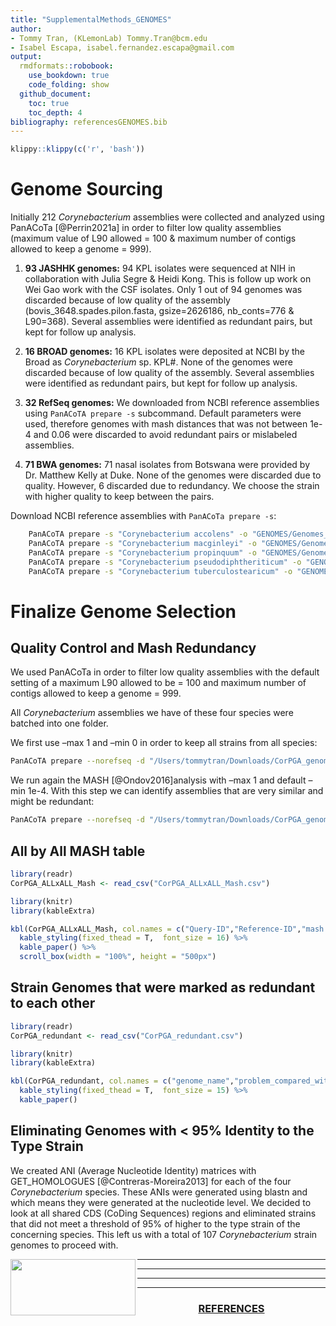 ```yaml
---
title: "SupplementalMethods_GENOMES"
author: 
- Tommy Tran, (KLemonLab) Tommy.Tran@bcm.edu
- Isabel Escapa, isabel.fernandez.escapa@gmail.com
output:
  rmdformats::robobook:
    use_bookdown: true
    code_folding: show
  github_document:
    toc: true
    toc_depth: 4
bibliography: referencesGENOMES.bib
---
```


```r
klippy::klippy(c('r', 'bash'))
```

# Genome Sourcing

Initially 212 *Corynebacterium* assemblies were collected and analyzed using PanACoTa [@Perrin2021a] in order to filter low quality assemblies (maximum value of L90 allowed = 100 & maximum number of contigs allowed to keep a genome = 999).

1.  **93 JASHHK genomes:** 94 KPL isolates were sequenced at NIH in collaboration with Julia Segre & Heidi Kong. This is follow up work on Wei Gao work with the CSF isolates. Only 1 out of 94 genomes was discarded because of low quality of the assembly (bovis_3648.spades.pilon.fasta, gsize=2626186, nb_conts=776 & L90=368). Several assemblies were identified as redundant pairs, but kept for follow up analysis.

2.  **16 BROAD genomes:** 16 KPL isolates were deposited at NCBI by the Broad as *Corynebacterium* sp. KPL#. None of the genomes were discarded because of low quality of the assembly. Several assemblies were identified as redundant pairs, but kept for follow up analysis.

3.  **32 RefSeq genomes:** We downloaded from NCBI reference assemblies using `PanACoTA prepare -s` subcommand. Default parameters were used, therefore genomes with mash distances that was not between 1e-4 and 0.06 were discarded to avoid redundant pairs or mislabeled assemblies.

4.  **71 BWA genomes:** 71 nasal isolates from Botswana were provided by Dr. Matthew Kelly at Duke. None of the genomes were discarded due to quality. However, 6 discarded due to redundancy. We choose the strain with higher quality to keep between the pairs.

Download NCBI reference assemblies with `PanACoTa prepare -s`:

```bash
    PanACoTA prepare -s "Corynebacterium accolens" -o "GENOMES/Genomes_NCBI/C_accolens"
    PanACoTA prepare -s "Corynebacterium macginleyi" -o "GENOMES/Genomes_NCBI/C_macginleyi"
    PanACoTA prepare -s "Corynebacterium propinquum" -o "GENOMES/Genomes_NCBI/C_propinquum"
    PanACoTA prepare -s "Corynebacterium pseudodiphtheriticum" -o "GENOMES/Genomes_NCBI/C_pseudodiphtheriticum"
    PanACoTA prepare -s "Corynebacterium tuberculostearicum" -o "GENOMES/Genomes_NCBI/C_tuberculostearicum"
```

# Finalize Genome Selection

## Quality Control and Mash Redundancy

We used PanACoTa in order to filter low quality assemblies with the default setting of a maximum L90 allowed to be = 100 and maximum number of contigs allowed to keep a genome = 999.

All *Corynebacterium* assemblies we have of these four species were batched into one folder.

We first use --max 1 and --min 0 in order to keep all strains from all species:

```bash
PanACoTA prepare --norefseq -d "/Users/tommytran/Downloads/CorPGA_genomes_final" -o "/Users/tommytran/Downloads/MASH_CorPGA_Final" --max 1 --min 0 
```

We run again the MASH [@Ondov2016]analysis with --max 1 and default --min 1e-4. With this step we can identify assemblies that are very similar and might be redundant:

```bash
PanACoTA prepare --norefseq -d "/Users/tommytran/Downloads/CorPGA_genomes_final" -o "/Users/tommytran/Downloads/MASH_CorPGA_Final_MinMash" --max 1 -M --info "/Users/tommytran/Downloads/MASH_CorPGA_Final/LSTINFO-NA-filtered-0.0_1.0.txt"
```

## All by All MASH table

```r
library(readr)
CorPGA_ALLxALL_Mash <- read_csv("CorPGA_ALLxALL_Mash.csv")
```

```r
library(knitr)
library(kableExtra)
```

```r
kbl(CorPGA_ALLxALL_Mash, col.names = c("Query-ID","Reference-ID","mash distance","P-value","Matching-hashes"), align = "c") %>%
  kable_styling(fixed_thead = T,  font_size = 16) %>%
  kable_paper() %>%
  scroll_box(width = "100%", height = "500px")
```

## Strain Genomes that were marked as redundant to each other

```r
library(readr)
CorPGA_redundant <- read_csv("CorPGA_redundant.csv")
```

```r
library(knitr)
library(kableExtra)
```

```r
kbl(CorPGA_redundant, col.names = c("genome_name","problem_compared_with","mash distance","contigs","L90","contigs","L90"), align = "c") %>%
  kable_styling(fixed_thead = T,  font_size = 15) %>%
  kable_paper()
```

## Eliminating Genomes with **\<** 95% Identity to the Type Strain

We created ANI (Average Nucleotide Identity) matrices with GET_HOMOLOGUES [@Contreras-Moreira2013] for each of the four *Corynebacterium* species. These ANIs were generated using blastn and which means they were generated at the nucleotide level. We decided to look at all shared CDS (CoDing Sequences) regions and eliminated strains that did not meet a threshold of 95% of higher to the type strain of the concerning species. This left us with a total of 107 *Corynebacterium* strain genomes to proceed with.

<img src="images/Department-of-Molecular-Virology-&amp;-Microbiologyy-Horz-GRAY.png" align="left" width="200" height="90"/>

------------------------------------------------------------------------

------------------------------------------------------------------------

------------------------------------------------------------------------

------------------------------------------------------------------------

<center>

<h3>[REFERENCES]{.underline}</h3>

</center>

